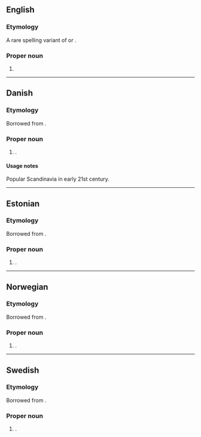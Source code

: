 ==English==

===Etymology===
A rare spelling variant of {{m|en|Elinor}} or {{m|en|Eleanor}}.

===Proper noun===
{{en-proper noun}}

# {{given name|en|female}}

----

==Danish==

===Etymology===
Borrowed from {{bor|da|en|Ellinor}}.

===Proper noun===
{{da-proper noun}}

# {{given name|da|female|from=English}}.

====Usage notes====
Popular Scandinavia in early 21st century.

----

==Estonian==

===Etymology===
Borrowed from {{bor|et|en|Ellinor}}.

===Proper noun===
{{et-proper noun}}

# {{given name|et|female|from=English}}.

----

==Norwegian==

===Etymology===
Borrowed from {{bor|no|en|Ellinor}}.

===Proper noun===
{{head|no|proper noun}}

# {{given name|no|female|from=English}}.

----

==Swedish==

===Etymology===
Borrowed from {{bor|sv|en|Ellinor}}.

===Proper noun===
{{sv-proper noun|c}}

# {{given name|sv|female|from=English}}.